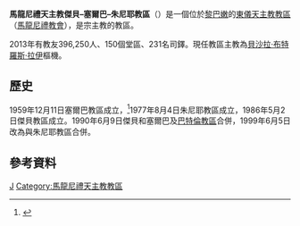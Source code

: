 {{Infobox Roman Catholic diocese
|Roman Catholic Diocese of=馬龍尼禮天主教<br>傑貝–塞爾巴–朱尼耶教區
|Latin name of diocese=Eparchia Ioubbensis, Sarbensis et Iuniensis Maronitarum
|image=
|caption=
|location= [[黎巴嫩|黎巴嫩]]
|territory=
|population=396,250
|rite=[[西敘利亞禮|西敘利亞禮]]
|eastern church=[[馬龍尼禮教會|馬龍尼禮教會]]
|patron=
|province=
|established= 1986年
|cathedral=
|co-cathedral=
|leadership= 主教
|website=
|pope=
|patriarch=
|metropolitan=
|major archbishop=
|ordinary= 貝沙拉·布特羅斯·拉伊
|coadjutor archbishop=
|coadjutor bishop=
|auxiliary=
|emeritus=
}}

'''馬龍尼禮天主教傑貝–塞爾巴–朱尼耶教區'''（{{lang-la|Eparchia Ioubbensis, Sarbensis et Iuniensis Maronitarum}}）是一個位於[[黎巴嫩|黎巴嫩]]的[[東儀天主教|東儀天主教]][[教區|教區]]（[[馬龍尼禮教會|馬龍尼禮教會]]），是宗主教的教區。

2013年有教友396,250人、150個堂區、231名司鐸。現任教區主教為[[貝沙拉·布特羅斯·拉伊|貝沙拉·布特羅斯·拉伊]]樞機。

==歷史==
1959年12月11日塞爾巴教區成立，<ref>{{cite journal
|journal=[[宗座公報|宗座公報]]
|publisher=梵蒂岡出版社
|date=1955年
|volume=47
|title=''Quo aptiori''
|page=611
|url=http://www.vatican.va/archive/aas/documents/AAS%2047%20%5B1955%5D%20-%20ocr.pdf
|access-date=2013-04-29
|archive-date=2020-02-02
|archive-url=https://web.archive.org/web/20200202032807/http://www.vatican.va/archive/aas/documents/AAS%2047%20%5B1955%5D%20-%20ocr.pdf
|dead-url=no
}}</ref>1977年8月4日朱尼耶教區成立，1986年5月2日傑貝教區成立。1990年6月9日傑貝和塞爾巴及[[馬龍尼禮天主教巴特倫教區|巴特倫教區]]合併，1999年6月5日改為與朱尼耶教區合併。

==參考資料==
{{reflist}}

{{黎巴嫩天主教教區}}
{{馬龍尼禮教會教區}}

[[Category:黎巴嫩天主教教區|J]]
[[Category:馬龍尼禮天主教教區|Category:馬龍尼禮天主教教區]]